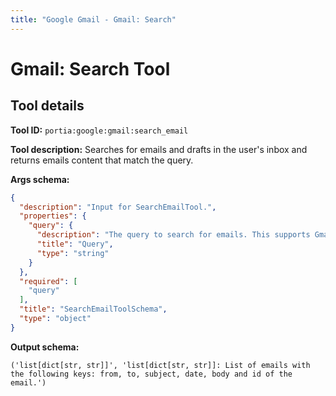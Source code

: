 ```yaml
---
title: "Google Gmail - Gmail: Search"
---
```

<!-- WARNING: This file is auto-generated by generate_tool_docs.py. Do not edit manually. -->


# Gmail: Search Tool

<Intro />

## Tool details
**Tool ID:** `portia:google:gmail:search_email`

**Tool description:** Searches for emails and drafts in the user's inbox and returns emails content that match the query.

**Args schema:**
```json
{
  "description": "Input for SearchEmailTool.",
  "properties": {
    "query": {
      "description": "The query to search for emails. This supports Gmail search syntax (e.g. 'from:jane@acme.com', 'subject:meeting', 'after:YYYY/MM/DD' or 'before:YYYY/MM/DD') or a combination of them.",
      "title": "Query",
      "type": "string"
    }
  },
  "required": [
    "query"
  ],
  "title": "SearchEmailToolSchema",
  "type": "object"
}
```

**Output schema:**
```
('list[dict[str, str]]', 'list[dict[str, str]]: List of emails with the following keys: from, to, subject, date, body and id of the email.')
```
